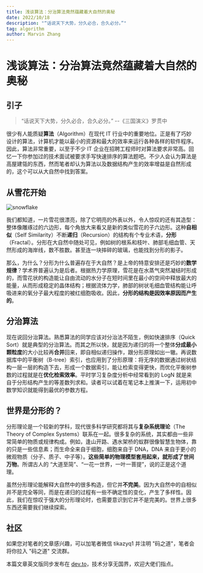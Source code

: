 ```yaml
---
title: 浅谈算法：分治算法竟然蕴藏着大自然的奥秘
date: 2022/10/18
description: "“话说天下大势，分久必合，合久必分。”"
tag: algorithm
author: Marvin Zhang
---
```


# 浅谈算法：分治算法竟然蕴藏着大自然的奥秘

## 引子

> “话说天下大势，分久必合，合久必分。” --《三国演义》罗贯中

很少有人能质疑**算法**（Algorithm）在现代 IT 行业中的重要地位。正是有了巧妙设计的算法，计算机才能以最小的资源和最大的效率来运行各种各样的软件程序。因此，算法非常重要，以至于不少 IT 企业在招聘工程师时对算法要求非常高。回忆一下你参加过的技术面试被要求手写快速排序的算法题吧。不少人会认为算法是高屋建瓴的东西，然而笔者却认为算法以及数据结构产生的效率增益是自然形成的，这个可以从大自然中找到答案。

## 从雪花开始

![snowflake](https://codao.crawlab.cn/images/2022-10-18-032607.jpg)

我们都知道，一片雪花很漂亮，除了它明亮的外表以外，令人惊叹的还有其造型：整体像雕琢过的六边形，每个角放大来看又是新的类似雪花的子六边形。这种**自相似**（Self Similarity）不断**递归**（Recursion）的结构有个专业术语，**分形**（Fractal）。分形在大自然中随处可见，例如树的根系和枝叶、肺部毛细血管、天然形成的海岸线，数不胜数。甚至连一块摔碎的玻璃，也能找到分形的影子。

那么，为什么？分形为什么普遍存在于大自然？是上帝的特意安排还是巧妙的**数学规律**？学术界普遍认为是后者。根据热力学原理，雪花是在水蒸气突然凝结时形成的，而雪花状的构造能让自由流动的水分子在短时间里在最小的空间中释放最大的能量，从而形成稳定的晶体结构；根据流体力学，肺部的树状毛细血管结构能让呼吸进来的氧分子最大程度的被红细胞吸收。因此，**分形的结构是因效率原因而产生的**。

## 分治算法

现在说回分治算法。熟悉算法的同学应该对分治法不陌生，例如快速排序（Quick Sort）就是典型的分治算法。而其之所以快，就是因为递归的将一个整体**分成最小颗粒度**的大小比较再**合并**回来，即自相似递归操作，跟分形原理如出一辙。再说数据库中的平衡树（B-tree）索引，也应用到了分形原理：将无序的数据通过树状结构一层一层的构造下去，形成一个数据索引，能让检索变得更快，而优化平衡树参数的过程就是在**优化检索效率**。平时学习复杂度分析中经常看到的 LogN 就是来自于分形结构产生的等差数列求和。读者可以试着在笔记本上推演一下，运用初中数学知识就能得到最优的参数方程。

## 世界是分形的？

分形理论是一个较新的学科，现代很多科学研究都将其与**复杂系统理论**（The Theory of Complex Systems）联系在一起。很多复杂的系统，其实都由一些非常简单的物质或规律构成。例如，逢山开路、遇水架桥的蚁群很像智慧生物体，靠的只是一些信息素；而生命全来自于细胞，细胞来自于 DNA，DNA 来自于更小的微观物质（分子、质子、中子等）。**这些简单的物理模型套用起来，就形成了世间万物**。所谓古人的 “大道至简”、“一花一世界，一叶一菩提”，说的正是这个道理。

虽然分形理论能解释大自然中的很多构造，但它并**不完美**。因为大自然中的自相似并不是完全等同，而是在递归的过程有一些不确定性的变化，产生了多样性。因此，我们在惊叹于强大的分形理论时，也需要意识到它并不是完美的。世界上很多东西还需要我们继续探索。

## 社区

如果您对笔者的文章感兴趣，可以加笔者微信 tikazyq1 并注明 "码之道"，笔者会将你拉入 "码之道" 交流群。

本篇文章英文版同步发布在 [dev.to](https://dev.to/tikazyq/talking-algorithm-the-hidden-secret-of-nature-in-the-divide-and-conquer-algorithm-2d0o)，技术分享无国界，欢迎大佬们指点。